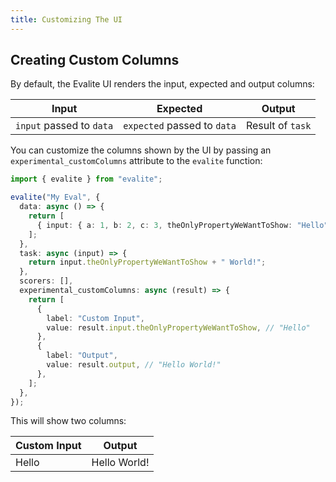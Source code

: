 ```yaml
---
title: Customizing The UI
---
```



## Creating Custom Columns

By default, the Evalite UI renders the input, expected and output columns:

| Input                    | Expected                    | Output           |
| ------------------------ | --------------------------- | ---------------- |
| `input` passed to `data` | `expected` passed to `data` | Result of `task` |

You can customize the columns shown by the UI by passing an `experimental_customColumns` attribute to the `evalite` function:

```ts
import { evalite } from "evalite";

evalite("My Eval", {
  data: async () => {
    return [
      { input: { a: 1, b: 2, c: 3, theOnlyPropertyWeWantToShow: "Hello" } },
    ];
  },
  task: async (input) => {
    return input.theOnlyPropertyWeWantToShow + " World!";
  },
  scorers: [],
  experimental_customColumns: async (result) => {
    return [
      {
        label: "Custom Input",
        value: result.input.theOnlyPropertyWeWantToShow, // "Hello"
      },
      {
        label: "Output",
        value: result.output, // "Hello World!"
      },
    ];
  },
});
```

This will show two columns:

| Custom Input | Output       |
| ------------ | ------------ |
| Hello        | Hello World! |
